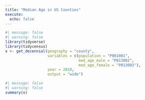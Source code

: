 ```yaml
---
title: "Median Age in US Counties"
execute: 
  echo: false
---
```


```r
#| message: false
#| warning: false
library(tidyverse)
library(tidycensus)
x <- get_decennial(geography = "county", 
                   variables = c(population = "P001001", 
                                 med_age_male = "P013002", 
                                 med_age_female = "P013003"), 
                   year = 2010, 
                   output = "wide")
```


```r
#| message: false
#| warning: false
summary(x)
```


